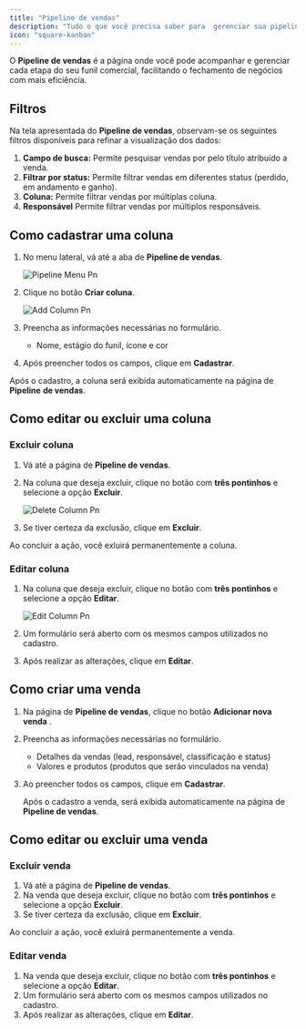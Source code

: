 ```yaml
---
title: "Pipeline de vendas"
description: "Tudo o que você precisa saber para  gerenciar sua pipeline de vendas no gc vendas."
icon: "square-kanban"
---
```


O **Pipeline de vendas**  é a página onde você pode acompanhar e gerenciar cada etapa do seu funil comercial, facilitando o fechamento de negócios com mais eficiência.

## Filtros

Na tela apresentada do **Pipeline de vendas**, observam-se os seguintes filtros disponíveis para refinar a visualização dos dados:

1. **Campo de busca:**
   Permite pesquisar vendas por pelo título atribuído a venda.
2. **Filtrar por status:**
   Permite filtrar vendas em diferentes status (perdido, em andamento e ganho).
3. **Coluna:**
   Permite filtrar vendas por múltiplas coluna.
4. **Responsável**
   Permite filtrar vendas por múltiplos responsáveis.

## Como cadastrar uma coluna

1. No menu lateral, vá até a aba de **Pipeline de vendas**.

   ![Pipeline Menu Pn](/images/vendas/pipeline/pipeline-menu.png)
2. Clique no botão **Criar coluna**.

   ![Add Column Pn](/images/vendas/pipeline/add-column.png)
3. Preencha as informações necessárias no formulário.
   - Nome, estágio do funil, ícone e cor
4. Após  preencher todos os campos, clique em **Cadastrar**.

Após o cadastro, a coluna será exibida automaticamente na página de **Pipeline** **de vendas**.

## Como editar ou excluir uma coluna

### Excluir coluna

1. Vá até a página de **Pipeline de vendas**.
2. Na coluna que deseja excluir, clique no  botão com **três pontinhos** e selecione a opção **Excluir**.

   ![Delete Column Pn](/images/vendas/pipeline/delete-column.png)
3. Se tiver certeza da exclusão, clique em **Excluir**.

<Warning>
  Ao concluir a ação, você exluirá permanentemente a coluna.
</Warning>

### Editar coluna

1. Na coluna que deseja excluir, clique no botão com **três pontinhos**  e selecione a opção **Editar**.

   ![Edit Column Pn](/images/vendas/pipeline/edit-column.png)
2. Um formulário será aberto com os mesmos campos utilizados no cadastro.
3. Após realizar as alterações, clique em **Editar**.

## Como criar uma venda

1. Na página de **Pipeline de vendas**, clique no botão **Adicionar nova venda** .
2. Preencha as informações necessárias no formulário.
   - Detalhes da vendas (lead, responsável,  classificação e status)
   - Valores e produtos (produtos que serão vinculados na venda)
3. Ao preencher todos os campos, clique em **Cadastrar**.

   Após o cadastro a venda, será exibida automaticamente na página  de **Pipeline de vendas**.

## Como editar ou excluir uma venda

### Excluir venda

1. Vá até a página de **Pipeline de vendas**.
2. Na venda que deseja excluir, clique no  botão com **três pontinhos** e selecione a opção **Excluir**.
3. Se tiver certeza da exclusão, clique em **Excluir**.

<Warning>
  Ao concluir a ação, você exluirá permanentemente a venda.
</Warning>

### Editar venda

1. Na venda que deseja excluir, clique no botão com  **três pontinhos** e selecione a opção **Editar**.
2. Um formulário será aberto com os mesmos campos utilizados no cadastro.
3. Após realizar as alterações, clique em **Editar**.